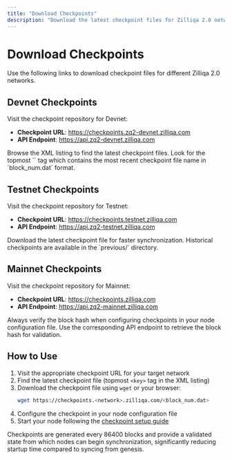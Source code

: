 ```yaml
---
title: "Download Checkpoints"
description: "Download the latest checkpoint files for Zilliqa 2.0 networks"
---
```


# Download Checkpoints

Use the following links to download checkpoint files for different Zilliqa 2.0 networks.

## Devnet Checkpoints

Visit the checkpoint repository for Devnet:
- **Checkpoint URL**: https://checkpoints.zq2-devnet.zilliqa.com
- **API Endpoint**: https://api.zq2-devnet.zilliqa.com

<Note>
Browse the XML listing to find the latest checkpoint files. Look for the topmost `<key>` tag which contains the most recent checkpoint file name in `block_num.dat` format.
</Note>

## Testnet Checkpoints

Visit the checkpoint repository for Testnet:
- **Checkpoint URL**: https://checkpoints.testnet.zilliqa.com  
- **API Endpoint**: https://api.zq2-testnet.zilliqa.com

<Note>
Download the latest checkpoint file for faster synchronization. Historical checkpoints are available in the `previous/` directory.
</Note>

## Mainnet Checkpoints

Visit the checkpoint repository for Mainnet:
- **Checkpoint URL**: https://checkpoints.zilliqa.com
- **API Endpoint**: https://api.zq2-mainnet.zilliqa.com

<Warning>
Always verify the block hash when configuring checkpoints in your node configuration file. Use the corresponding API endpoint to retrieve the block hash for validation.
</Warning>

## How to Use

1. Visit the appropriate checkpoint URL for your target network
2. Find the latest checkpoint file (topmost `<key>` tag in the XML listing)
3. Download the checkpoint file using `wget` or your browser:
   ```bash
   wget https://checkpoints.<network>.zilliqa.com/<block_num.dat>
   ```
4. Configure the checkpoint in your node configuration file
5. Start your node following the [checkpoint setup guide](/node-operations/nodes/checkpoints)

<Info>
Checkpoints are generated every 86400 blocks and provide a validated state from which nodes can begin synchronization, significantly reducing startup time compared to syncing from genesis.
</Info>